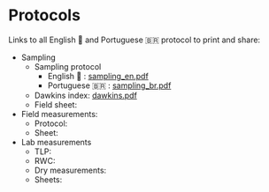 # Protocols {.unnumbered}

Links to all English 🏴󠁧󠁢󠁥󠁮󠁧󠁿 and Portuguese 🇧🇷 protocol to print and share:

-   Sampling
    -   Sampling protocol
        -   English 🏴󠁧󠁢󠁥󠁮󠁧󠁿 : [sampling_en.pdf](https://github.com/sylvainschmitt/fefaccion_2025/tree/main/documents/sampling_en.pdf)
        -   Portuguese 🇧🇷 : [sampling_br.pdf](https://github.com/sylvainschmitt/fefaccion_2025/tree/main/documents/sampling_br.pdf)
    -   Dawkins index: [dawkins.pdf](https://github.com/sylvainschmitt/fefaccion_2025/tree/main/documents/dawkins.pdf)
    -   Field sheet:
-   Field measurements:
    -   Protocol:
    -   Sheet:
-   Lab measurements
    -   TLP:
    -   RWC:
    -   Dry measurements:
    -   Sheets:
